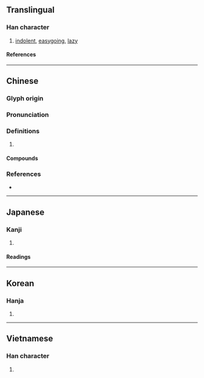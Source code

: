 {{character info/new}}
==Translingual==

===Han character===
{{Han char|rn=61|rad=心|as=11|sn=14|four=90027|canj=PILB|ids=⿰忄庸}}

# [[indolent]], [[easygoing]], [[lazy]]

====References====
{{Han ref|kx=0400.120|dkj=11144|dj=0740.070|hdz=42347.090|uh=6175}}

----

==Chinese==
{{zh-forms}}

===Glyph origin===
{{Han etym}}

===Pronunciation===
{{zh-pron
|m=yōng,yóng
|c=jung4
|mc=y
|oc=y
|cat=
}}

===Definitions===
{{zh-hanzi}}

# {{rfdef|zh}}

====Compounds====
{{zh-der|意懶心慵|嬌慵|慵惰|心慵意懶|意慵心懶|偎慵墮懶|慵懶|乖慵|疏慵|疏慵愚鈍}}

===References===
* {{R:twedu|B01165}}

----

==Japanese==

===Kanji===
{{ja-kanji|grade=|rs=心11}}

# {{rfdef|ja|sort=心11}}

====Readings====
{{ja-readings
|goon=じゅ
|kanon=しょう
|kanyoon=よう
|kun=もの.う-い
}}

----

==Korean==

===Hanja===
{{ko-hanja|용}}

# {{rfdef|ko|sort=心11}}

----

==Vietnamese==

===Han character===
{{vi-readings|rs=心11|reading=thuồng}}

# {{rfdef|vi|sort=心11}}